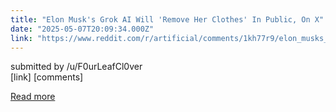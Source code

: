 ```yaml
---
title: "Elon Musk's Grok AI Will 'Remove Her Clothes' In Public, On X"
date: "2025-05-07T20:09:34.000Z"
link: "https://www.reddit.com/r/artificial/comments/1kh77r9/elon_musks_grok_ai_will_remove_her_clothes_in/"
---
```


submitted by    /u/F0urLeafCl0ver  
 [link]   [comments]

[Read more](https://www.reddit.com/r/artificial/comments/1kh77r9/elon_musks_grok_ai_will_remove_her_clothes_in/)
